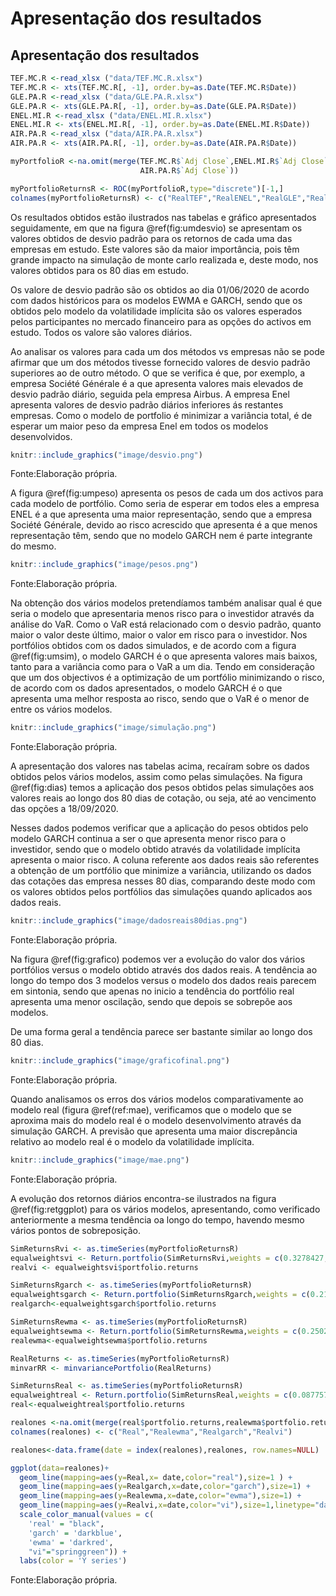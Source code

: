 # Apresentação dos resultados
\endgroup
\newpage

## Apresentação dos resultados

```r
TEF.MC.R <-read_xlsx ("data/TEF.MC.R.xlsx")
TEF.MC.R <- xts(TEF.MC.R[, -1], order.by=as.Date(TEF.MC.R$Date))
GLE.PA.R <-read_xlsx ("data/GLE.PA.R.xlsx")
GLE.PA.R <- xts(GLE.PA.R[, -1], order.by=as.Date(GLE.PA.R$Date))
ENEL.MI.R <-read_xlsx ("data/ENEL.MI.R.xlsx")
ENEL.MI.R <- xts(ENEL.MI.R[, -1], order.by=as.Date(ENEL.MI.R$Date))
AIR.PA.R <-read_xlsx ("data/AIR.PA.R.xlsx")
AIR.PA.R <- xts(AIR.PA.R[, -1], order.by=as.Date(AIR.PA.R$Date))

myPortfolioR <-na.omit(merge(TEF.MC.R$`Adj Close`,ENEL.MI.R$`Adj Close`,GLE.PA.R$`Adj Close`,
                             AIR.PA.R$`Adj Close`))

myPortfolioReturnsR <- ROC(myPortfolioR,type="discrete")[-1,]
colnames(myPortfolioReturnsR) <- c("RealTEF","RealENEL","RealGLE","RealAIR")
```

Os resultados obtidos estão ilustrados nas tabelas e gráfico apresentados seguidamente, em que na figura \@ref(fig:umdesvio) se apresentam os valores obtidos de desvio padrão para os retornos de cada uma das empresas em estudo. Este valores são da maior importância, pois têm grande impacto na simulação de monte carlo realizada e, deste modo, nos valores obtidos para os 80 dias em estudo.

Os valore de desvio padrão são os obtidos ao dia 01/06/2020 de acordo com dados históricos para os modelos EWMA e GARCH, sendo que os obtidos pelo modelo da volatilidade implícita são os valores esperados pelos participantes no mercado financeiro para as opções do activos em estudo. Todos os valore são valores diários.

Ao analisar os valores para cada um dos métodos vs empresas não se pode afirmar que um dos métodos tivesse fornecido valores de desvio padrão superiores ao de outro método. O que se verifica é que, por exemplo, a empresa Société Générale é a que apresenta valores mais elevados de desvio padrão diário, seguida pela empresa Airbus. A empresa Enel apresenta valores de desvio padrão diários inferiores ás restantes empresas. Como o modelo de portfolio é minimizar a variância total, é de esperar um maior peso da empresa Enel em todos os modelos desenvolvidos.

```r
knitr::include_graphics("image/desvio.png")
```
\FloatBarrier
\centering 
Fonte:Elaboração própria.

\justifying
\bigskip

A figura \@ref(fig:umpeso) apresenta os pesos de cada um dos activos para cada modelo de portfólio. Como seria de esperar em todos eles a empresa ENEL é a que apresenta uma maior representação, sendo que a empresa Société Générale, devido ao risco acrescido que apresenta é a que menos representação têm, sendo que no modelo GARCH nem é parte integrante do mesmo.

```r
knitr::include_graphics("image/pesos.png")
```
\FloatBarrier
\centering 
Fonte:Elaboração própria.

\justifying
\bigskip

Na obtenção dos vários modelos pretendíamos também analisar qual é que seria o modelo que apresentaria menos risco para o investidor através da análise do VaR. Como o VaR está relacionado com o desvio padrão, quanto maior o valor deste último, maior o valor em risco para o investidor. Nos portfólios obtidos com os dados simulados, e de acordo com a figura \@ref(fig:umsim), o modelo GARCH é o que apresenta valores mais baixos, tanto para a variância como para o VaR a um dia. Tendo em consideração que um dos objectivos é a optimização de um portfólio minimizando o risco, de acordo com os dados apresentados, o modelo GARCH é o que apresenta uma melhor resposta ao risco, sendo que o VaR é o menor de entre os vários modelos.

```r
knitr::include_graphics("image/simulação.png")
```
\FloatBarrier
\centering 
Fonte:Elaboração própria.

\justifying
\bigskip

A apresentação dos valores nas tabelas acima, recaíram sobre os dados obtidos pelos vários modelos, assim como pelas simulações. Na figura \@ref(fig:dias) temos a aplicação dos pesos obtidos pelas simulações aos valores reais ao longo dos 80 dias de cotação, ou seja, até ao vencimento das opções a 18/09/2020.

Nesses dados podemos verificar que a aplicação do pesos obtidos pelo modelo GARCH continua a ser o que apresenta menor risco para o investidor, sendo que o modelo obtido através da volatilidade implícita apresenta o maior risco. A coluna referente aos dados reais são referentes a obtenção de um portfólio que minimize a variância, utilizando os dados das cotações das empresa nesses 80 dias, comparando deste modo com os valores obtidos pelos portfólios das simulações quando aplicados aos dados reais. 

```r
knitr::include_graphics("image/dadosreais80dias.png")
```
\FloatBarrier
\centering 
Fonte:Elaboração própria.

\justifying
\bigskip

Na figura \@ref(fig:grafico) podemos ver a evolução do valor dos vários portfólios versus o modelo obtido através dos dados reais. A tendência ao longo do tempo dos 3 modelos versus o modelo dos dados reais parecem em sintonia, sendo que apenas no inicio a tendência do portfólio real apresenta uma menor oscilação, sendo que depois se sobrepõe aos modelos. 

De uma forma geral a tendência parece ser bastante similar ao longo dos 80 dias. 

```r
knitr::include_graphics("image/graficofinal.png")
```
\FloatBarrier
\centering 
Fonte:Elaboração própria.

\justifying
\bigskip

Quando analisamos os erros dos vários modelos comparativamente ao modelo real (figura \@ref(ref:mae), verificamos que o modelo que se aproxima mais do modelo real é o modelo desenvolvimento através da simulação GARCH. A previsão que apresenta uma maior discrepância relativo ao modelo real é o modelo da volatilidade implícita. 

```r
knitr::include_graphics("image/mae.png")
```
\FloatBarrier
\centering 
Fonte:Elaboração própria.

\justifying
\bigskip

A evolução dos retornos diários encontra-se ilustrados na figura \@ref(fig:retggplot) para os vários modelos, apresentando, como verificado anteriormente a mesma tendência oa longo do tempo, havendo mesmo vários pontos de sobreposição.

```r
SimReturnsRvi <- as.timeSeries(myPortfolioReturnsR)
equalweightsvi <- Return.portfolio(SimReturnsRvi,weights = c(0.3278427, 0.4001305, 0.1278029, 0.1442238)) 
realvi <- equalweightsvi$portfolio.returns
```


```r
SimReturnsRgarch <- as.timeSeries(myPortfolioReturnsR)
equalweightsgarch <- Return.portfolio(SimReturnsRgarch,weights = c(0.2136498, 0.6196197, 0, 0.1667305)) 
realgarch<-equalweightsgarch$portfolio.returns
```


```r

SimReturnsRewma <- as.timeSeries(myPortfolioReturnsR)
equalweightsewma <- Return.portfolio(SimReturnsRewma,weights = c(0.2502928, 0.5540359, 0.1141192, 0.0815521)) 
realewma<-equalweightsewma$portfolio.returns
```

```r
RealReturns <- as.timeSeries(myPortfolioReturnsR)
minvarRR <- minvariancePortfolio(RealReturns) 
```

```r
SimReturnsReal <- as.timeSeries(myPortfolioReturnsR)
equalweightreal <- Return.portfolio(SimReturnsReal,weights = c(0.08775736, 0.91224264, 0, 0)) 
real<-equalweightreal$portfolio.returns
```

```r
realones <-na.omit(merge(real$portfolio.returns,realewma$portfolio.returns,realgarch$portfolio.returns,realvi$portfolio.returns))
colnames(realones) <- c("Real","Realewma","Realgarch","Realvi")
```

```r
realones<-data.frame(date = index(realones),realones, row.names=NULL)

ggplot(data=realones)+
  geom_line(mapping=aes(y=Real,x= date,color="real"),size=1 ) +
  geom_line(mapping=aes(y=Realgarch,x=date,color="garch"),size=1) +
  geom_line(mapping=aes(y=Realewma,x=date,color="ewma"),size=1) +
  geom_line(mapping=aes(y=Realvi,x=date,color="vi"),size=1,linetype="dashed") +
  scale_color_manual(values = c(
    'real' = "black",
    'garch' = 'darkblue',
    'ewma' = 'darkred',
    "vi"="springgreen")) +
  labs(color = 'Y series')
```
\FloatBarrier
\centering 
Fonte:Elaboração própria.

\justifying
\bigskip
